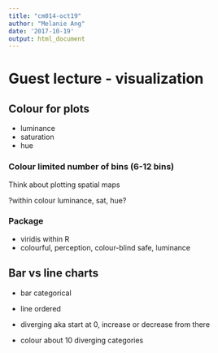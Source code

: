 ```yaml
---
title: "cm014-oct19"
author: "Melanie Ang"
date: '2017-10-19'
output: html_document
---
```


# Guest lecture - visualization

## Colour for plots
- luminance
- saturation
- hue

### Colour limited number of bins (6-12 bins)
Think about plotting spatial maps

?within colour luminance, sat, hue?

### Package
- viridis within R
- colourful, perception, colour-blind safe, luminance

## Bar vs line charts
- bar categorical
- line ordered

- diverging aka start at 0, increase or decrease from there
- colour about 10 diverging categories
